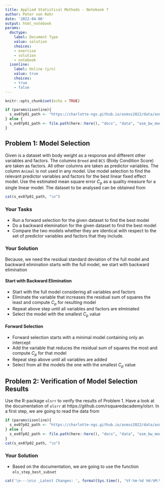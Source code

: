 ```yaml
---
title: Applied Statistical Methods - Notebook 7
author: Peter von Rohr
date: '2022-04-06'
output: html_notebook
params:
  doctype:
    label: Document Type
    value: solution
    choices:
    - exercise
    - solution
    - notebook
  isonline:
    label: Online (y/n)
    value: true
    choices:
    - true
    - false
---
```




```r
knitr::opts_chunk$set(echo = TRUE)
```

```r
if (params$isonline){
  s_ex07p01_path <- "https://charlotte-ngs.github.io/asmss2022/data/asm_bw_mod_sel.csv" 
} else {
  s_ex07p01_path <- file.path(here::here(), "docs", "data", "asm_bw_mod_sel.csv")
}
```

## Problem 1: Model Selection
Given is a dataset with body weight as a response and different other variables and factors. The columns `Breed` and `BCS` (Body Condition Score) are taken as factors. All other columns are taken as predictor variables. The column `Animal` is not used in any model. Use model selection to find the relevant predictor variables and factors for the best linear fixed effect model. Use the estimated mean square error $C_p$ as a quality measure for a single linear model. The dataset to be analysed can be obtained from 

```r
cat(s_ex07p01_path, "\n")
```


### Your Tasks
* Run a forward selection for the given dataset to find the best model
* Do a backward elemination for the given dataset to find the best model
* Compare the two models whether they are identical with respect to the set of predictor variables and factors that they include.

### Your Solution

Because, we need the residual standard deviation of the full model and backward elimination starts with the full model, we start with backward elimination

#### Start with Backward Elimination

* Start with the full model considering all variables and factors
* Eliminate the variable that increases the residual sum of squares the least and compute $C_p$ for resulting model
* Repeat above step until all variables and factors are elminiated
* Select the model with the smallest $C_p$ value

#### Forward Selection

* Forward selection starts with a minimal model containing only an intercept
* Add the variable that reduces the residual sum of squares the most and compute $C_p$ for that model
* Repeat step above until all variables are added
* Select from all the models the one with the smallest $C_p$ value





## Problem 2: Verification of Model Selection Results
Use the R-package `olsrr` to verify the results of Problem 1. Have a look at the documentation of `olsrr` at https://github.com/rsquaredacademy/olsrr. In a first step, we are going to read the data from

```r
if (params$isonline){
  s_ex07p02_path <- "https://charlotte-ngs.github.io/asmss2022/data/asm_bw_mod_sel.csv" 
} else {
  s_ex07p02_path <- file.path(here::here(), "docs", "data", "asm_bw_mod_sel.csv")
}
cat(s_ex07p02_path, "\n")
```

### Your Solution

* Based on the documentation, we are going to use the function `ols_step_best_subset`







```r
cat('\n---\n\n _Latest Changes: ', format(Sys.time(), '%Y-%m-%d %H:%M:%S'), ' (', Sys.info()['user'], ')_\n', sep = '')
```
 
